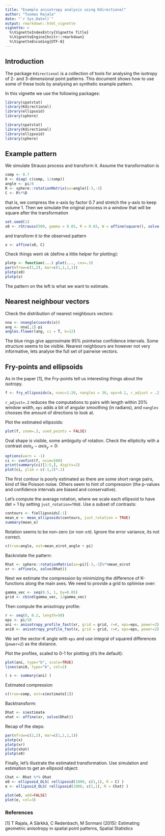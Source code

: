 ```yaml
---
title: "Example anisotropy analysis using Kdirectional"
author: "Tuomas Rajala"
date: "`r Sys.Date()`"
output: rmarkdown::html_vignette
vignette: >
  %\VignetteIndexEntry{Vignette Title}
  %\VignetteEngine{knitr::rmarkdown}
  %\VignetteEncoding{UTF-8}
---
```


## Introduction
The package `Kdirectional` is a collection of tools for analysing the isotropy of 2- and 3-dimensional point patterns. This document shows how to use some of these tools by analysing an synthetic example pattern.

In this vignette we use the following packages:
```r
library(spatstat)
library(Kdirectional)
library(ellipsoid)
library(sphere)
```

```r
library(spatstat)
library(Kdirectional)
library(ellipsoid)
library(sphere)
```



## Example pattern
We simulate Strauss process and transform it. Assume the transformation is 

```r
comp <- 0.7
D <- diag( c(comp, 1/comp))
angle <- pi/8
R <- sphere::rotationMatrix(az=angle)[-3,-3]
C <- R%*%D
```

that is, we compress the x-axis by factor 0.7 and stretch the y-axis to keep volume 1. Then we simulate the original process in a window that will be square after the transformation

```r
set.seed(1)
x0 <- rStrauss(500, gamma = 0.05, R = 0.03, W = affine(square(), solve(C)))
```

and transform it to the observed pattern
```r
x <- affine(x0, C)
```

Check things went ok (define a little helper for plotting):

```r
plotp <- function(...) plot(..., cex=.3)
par(mfrow=c(1,2), mar=c(1,1,1,1))
plotp(x0)
plotp(x)
```

The pattern on the left is what we want to estimate.


## Nearest neighbour vectors
Check the distribution of nearest neighbours vectors:
```r
nna <- nnangle(coords(x))
ang <- nna[,1]-pi
angles.flower(ang, ci = T, k=12)
```

The blue rings give approximate 95% pointwise confidence intervals. Some structure seems to be visible. Nearest neighbours are however not very informative, lets analyse the full set of pairwise vectors.

## Fry-points and ellipsoids
As in the paper [1], the Fry-points tell us interesting things about the isotropy. 

```r
f <- fry_ellipsoids(x, nvec=1:20, nangles = 30, eps=0.1, r_adjust = .2)
```

`r_adjust=.2` reduces the computations to pairs with length within 20% window width, `eps` adds a bit of angular smoothing (in radians), and `nangles` chooses the amount of directions to look at. 

Plot the estimated ellipsoids:

```r
plot(f, zoom=.3, used_points = FALSE)
```

Oval shape is visible, some ambiguity of rotation. Check the ellipticity with a contrast $axis_x-axis_y=0$:

```r
options(warn = -1)
ci <- confint(f, nsim=500)
print(summary(ci)[1:5,], digits=2)
plot(ci, ylim = c(-1,1)*.1)
```

The first contour is poorly estimated as there are some short range pairs, kind of like Poisson noise. Others seem to hint of compression (the p-values and confidence intervals are biased and conservative). 

Let's compute the average rotation, where we scale each ellipsoid to have det = 1 by setting `just_rotation=TRUE`. Use a subset of contrasts:

```r
contours <- f$ellipsoids[-1]
mean_e <- mean_ellipsoids(contours, just_rotation = TRUE)
summary(mean_e)
```
Rotation seems to be non-zero (or non $\pm\pi$). Ignore the error variance, its not correct. 

```r
c(true=angle, est=mean_e$rot_angle + pi)
```

Backrotate the pattern:

```r
Rhat <- sphere::rotationMatrix(az=pi)[-3,-3]%*%mean_e$rot 
xr <- affine(x, solve(Rhat))
```

Next we estimate the compression by minimizing the difference of K-functions along the main axes. We need to provide a grid to optimise over:

```r
gamma_vec <- seq(0.5, 1, by=0.05)
grid <- cbind(gamma_vec, 1/gamma_vec)
```

Then compute the anisotropy profile:

```r
r <- seq(0, 0.2, length=50)
eps <- pi/10
ani <- anisotropy_profile_fast(xr, grid = grid, r=r, eps=eps, power=2)
ani0 <- anisotropy_profile_fast(x, grid = grid, r=r, eps=eps, power=2)
```

We set the sector-K angle with `eps` and use integral of squared differences (`power=2`) as the distance.

Plot the profiles, scaled to 0-1 for plotting (it's the default):

```r
plot(ani, type="b", scale=TRUE)
lines(ani0, type="b", col=2)
```

```r
( s <- summary(ani) )
```

Estimated compression

```r
c(true=comp, est=s$estimate[1])
```


Backtransform:

```r
Dhat <- s$estimate
xhat <- affine(xr, solve(Dhat))
```

Recap of the steps:

```r
par(mfrow=c(2,2), mar=c(1,1,1,1))
plotp(x)
plotp(xr)
plotp(xhat)
plotp(x0)
```

Finally, let's illustrate the estimated transformation. Use simulation and estimation to get an ellipsoid object:

```r
Chat <- Rhat %*% Dhat
e0 <- ellipsoid_OLS( rellipsoid(1000, c(1,1), R = C) )
e <- ellipsoid_OLS( rellipsoid(1000, c(1,1), R = Chat) )
```

```r
plot(e0, add=FALSE)
plot(e, col=3)
```



### References

[1] T Rajala, A Särkkä, C Redenbach, M Sormani (2015): Estimating geometric anisotropy in spatial point patterns, Spatial Statistics







